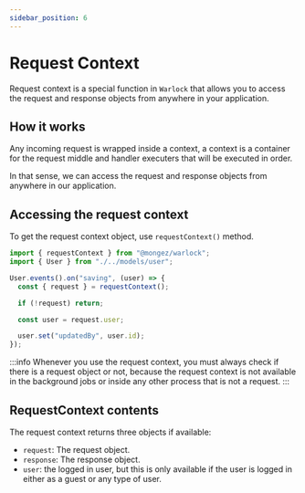 ```yaml
---
sidebar_position: 6
---
```


# Request Context

Request context is a special function in `Warlock` that allows you to access the request and response objects from anywhere in your application.

## How it works

Any incoming request is wrapped inside a context, a context is a container for the request middle and handler executers that will be executed in order.

In that sense, we can access the request and response objects from anywhere in our application.

## Accessing the request context

To get the request context object, use `requestContext()` method.

```ts title="src/app/users/events/update-author.ts"
import { requestContext } from "@mongez/warlock";
import { User } from "./../models/user";

User.events().on("saving", (user) => {
  const { request } = requestContext();

  if (!request) return;

  const user = request.user;

  user.set("updatedBy", user.id);
});
```

:::info
Whenever you use the request context, you must always check if there is a request object or not, because the request context is not available in the background jobs or inside any other process that is not a request.
:::

## RequestContext contents

The request context returns three objects if available:

- `request`: The request object.
- `response`: The response object.
- `user`: the logged in user, but this is only available if the user is logged in either as a guest or any type of user.
